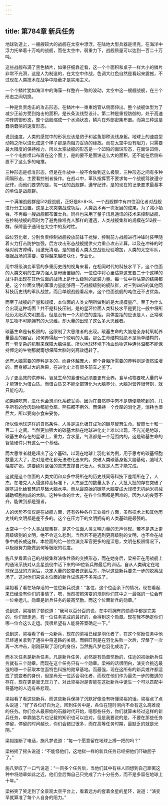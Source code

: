```yaml
---
---
---
```

title: 第784章 新兵任务
---



地球轨道上，一艘艘硕大的战舰在太空中漂浮，在陆地大型兵器是坦克，在海洋中浮力托举着十万吨的战舰，而在太空中，弱重力下，战舰质量可以达到一百二十万吨。

这些战舰布满了黑色鳞片，如果仔细靠近看，这一个个面积和桌子一样大小的鳞片非常不光滑，这是人为制造的，在太空中作战，色调大红色自然是看起来震撼，不过现在人类技术在战争中隐蔽才是实用主义。

一个个鳞片犹如海洋中的海藻一样整齐一致的波动，太空中这一艘艘战舰，在三个形态之间切换。

一种是负责炮击的攻击形态，在鳞片中一束束炮管从侧面伸出。整个战舰体型为了减少正前方受到炮击的面积，是长条流线型设计。第二种是重视防御的，处于高速冲锋防御形态，整个战舰缩成一个水滴状态，鳞片在外部密集布置。而第三种这是蠢萌蠢萌的速度形态。

说到速度，人类的感觉中的形状应该是豹子和鲨鱼那种流线身躯。地球上的速度型动物之所以进化成这个样子那是向阻力妥协的缘故。而在太空中没有阻力，只需要最大限度的保持推力，所以太空战舰的形态是一个凹陷的面饼形态，在面饼凹侧，一个个电推喷口布置在这个面上，是的要不是面饼这么大的面积，还不能在后侧布置不了这么多的电推。

三种形态是标准形态，但是在作战中一般不会做到这么极限，三种形态之间有多种间隔形态，主要看控制者操作。在战斗中，军队指挥官不要求每一个战舰驾驶遵守纪律，而他们要求的是，每一团的战舰群，遵守纪律，是的现在的记录要求最基本的单位是战舰群。

一个满编战舰群是512艘战舰，正好是8×8×8，一个战舰群中有四位羽化者对战舰进行分工设置。这是上次突袭战成功后，人类战术再一次发展的成果。为了减小牺牲，不再每一艘战舰都布置士兵。同样也采用了量子讯息通讯的技术来控制战舰，在控制战舰的同时为了避免像塔克人那样的遭遇，人类战舰集群的规模在512艘一群。保障量子通讯在太空中的及时性。

四位羽化者，分别负责控制战舰投放前锋干扰弹，控制前方战舰进行冲锋时装甲随着火力打击防护加强，后方攻击形态战舰提供火力重点攻击计算，以及在冲锋的时候对前方障碍，用激光清理。是的随着人类太空战役经验增加，人类的太空军队，根据战场的需要，变得越来越模块化，专业化。

用中将级演变军官的多重历史线的视角来看，在相同时代的科技水平下，这个位面的人类文明的生存力强大是毋庸置疑的，一位位中将心里估算这支要二十个这样的战斗群出现在其他位面的战场上是什么级别的武装力量。每一位中将估算的结果都是，这个位面文明的军事力量能够用一万战舰级别的舰队群，对三到四倍的其他同科技历史线的军队战胜。而且单艘战舰看起来，这个位面战舰的吨位还不占优势。

而至于战舰的产量和规模，本位面的人类文明所做到的是大规模量产。至于为什么会出现这种场面？并不是科技压制，是的星环位面人类科技水平是要比一般中将所经历太阳系文明要高，但是没有一个大阶位的差距。具体差距的应该是人，正常碳基生物不可能拥有的大思维。却大量的出现了这么多大思维者。

碳基生命是有极限的，这限制了大思维者的出现。碳基生命的大脑是全身耗氧耗养量最高的器官。如何养得起一个聪明的大脑。那么生命结构就绝不是简单结构的，有一套复杂的机制来保障大脑供氧。所以地球环境下冷血动物这种连体温都不能保持恒定的生物那就甭想保障大脑时刻高效运转了。

还有大脑需要的养料是多的，而身体越庞大，整个身躯所需要的养料则是骤然递增的。而身躯过大的后果，在进化史上有很多前车之鉴了。

为了更高效的供养料，智慧生命的食谱也必须要更有营养。食草动物要吃大量的草才能转化为蛋白质。而蛋白质又不能全部转化为大脑养分。大脑对营养很苛刻，就只能吃肉。

如果纯吃肉，进化也会想消化系统妥协，因为在自然界中肉不是随便能吃到的，几乎所有的食肉动物都能食腐。熊猫都不例外。而保持一个食腐的消化道，消耗也很巨大，所以要向杂食来妥协。

所以像地球这样的自然条件，人类是进化极其成功的碳基智慧生命。智商七十和一百二十之间。当然更加强大的碳基大脑在地球进化史上难以出现。不光光是地球，碳基生命存在的星球上，重力，含水量，气温都是一个范围内的。这是碳基生命的智慧硬件只有这么一个基础。

而大思维者就是超出了这个基础，以现在地球上羽化者为例，用于思考的碳基细胞数量太大了，绝对是进化都无法进化出来的。突破人类碳基身躯大脑基础，脑域大幅度扩张。这要绝对坚强的意志支撑自己壮大。也就是人杰才能完成。

这就是这个位面的人类文明和众多中将所在的历史线同等科技下差距所在了，人杰，在塔克人入侵这种高标准下，人杰诞生的数量太多了。大批大批的存在突破了碳基进化给智慧的基础大脑水平。而从最原始的碳基大脑变成大规模无机纳米机械辅助细胞构成的大脑。这种生命的壮大，在各个位面都是困难的，因为人的良莠不齐，能做到都是强者。

人的优势不仅仅是在战舰方面，还有各种各样工业操作方面，虽然技术上和其他历史线的文明都是差不多的。这个在压力下的文明拥有的人类基础是最强的。

太空中一个个人类战舰集群，是这个位面人类文明力量的无声体现。若不是遇上更高级级别的文明，绝不会这么悲剧，当然若不是遇到更高级别的文明，也不会在战争中成长成这样。本位面的给一位位演变军官更多的是深思，文明在极限情况下，以极限努力能做到何等极限的程度。

施凡梦看着自己的战舰集群演练性质的变换形态，而在她身后，梁裕正在用战舰上的通讯系统对从金星战役中活下来的69位新兵做最后的训话。自从人类确定在地球保卫战的方案后，决定大量的蜕变者送到后方，所以这些新兵要先一步的脱离战场了。这对他们来说本位面的新兵试炼差不多完成了。

梁裕看了看在场存活的一位位新兵说道：“各位，这个位面余下的情况，现在看起来已经没有你们的事情了，嗯，当然按照演变的规则你们其中之一最强的一位会有一位幸运儿。勋章是新兵任务的最高奖励。而这个位面新兵的勋章。”

说到这，梁裕顿了顿说道：“我可以百分百的说，在中将拥有的勋章中都是完美的，你们很走运，有一位任务完成的最好的，会得到这个勋章。现在我不确定你们哪一位会这么走运。我很希望有人能将答案确定一下。”

说到这，梁裕看了看一众新兵，现在的梁裕已经是羽化者了，在这个奖励任务中他已经通关拿到了通往中将道路的关键。而韩旺则是在羽化失败一次后，涅槃了一次再一次冲击，刚刚获取了羽化的身份，当然施凡梦也羽化成功了。

而本次任务是新兵任务。凡是新兵任务，必然是有勋章奖励的，任迪的初始新兵任务就有三个勋章。而现在这个任务只有一个勋章。梁裕的话很明白，演变会挑选最强的哪一个获取本位面特色科技的勋章基地。而最强，现在这所有的新兵或许都适应了蜕变者的身份，但是尚无一位适合羽化者，而现在他们作为最先一步的撤退的存在，现在更是毫无压力了。对此梁裕对是否能在这批新兵中诞生一个可以匹配中将基地的人选有些悲观。

梁裕看了看这些新兵，而这些新兵保持了沉默好像没有听懂梁裕的话。梁裕点了点头说道：“好了各位好自为之，回到任务中是，各位在短时间内不会有这么高难度的任务。你们会从最原始的石器时代开始，嗯那些任务，你们就算未经过这样的新兵任务，单靠脑芯片也记载的知识也可以应对。但是我要说的是，不要在那些任务停留，停留的时间越长，你们会错过很多，而在高等任务时期，最缺乏的就是光阴。”

梁裕挂断了电话，施凡梦说道：“每一个愿意留在地球上搏一把的吗？”

梁裕摇了摇头说道：“不能怪他们，这地狱一样的新兵任务已经把他们吓破胆子了。”

施凡梦叹了一口气说道：“一百多个任务后，当他们其中有些人回想到自己距离这种中将勋章如此之近，他们会后悔自己只完成了六十分任务，而不是多留在地球上十年。”

梁裕笑了笑走到了全景观太空平台上，看着远方的套着金星的星环，说道：“演变早就算准了每个人自身的阻力。”